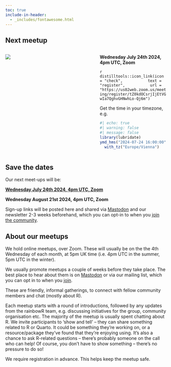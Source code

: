 ```yaml
---
toc: true
include-in-header: 
  - _includes/fontawesome.html
---
```


## Next meetup

:::: {.columns}

::: {.column width="45%"}
![](images/rainbowR-next-meetup.svg)
:::

::: {.column width="10%"}

:::

::: {.column width="45%"}
**Wednesday July 24th 2024, 4pm UTC, Zoom**

`r distilltools::icon_link(icon = "check",
          text = "register",
          url = "https://us02web.zoom.us/meeting/register/tZ0kdOCsrjIjEtVGwIa7QghvGHNwhLo-Qj6m")`

Get the time in your timezone, e.g.
```r
#| echo: true
#| warning: false
#| message: false
library(lubridate)
ymd_hms("2024-07-24 16:00:00") |> 
  with_tz("Europe/Vienna")
```
:::




::::

## Save the dates

Our next meet-ups will be:

**[Wednesday July 24th 2024, 4pm UTC, Zoom](https://us02web.zoom.us/meeting/register/tZ0kdOCsrjIjEtVGwIa7QghvGHNwhLo-Qj6m){target=+_blank"}**

**Wednesday August 21st 2024, 4pm UTC, Zoom**

Sign-up links will be posted here and shared via [Mastodon](https://tech.lgbt/@rainbowR){target="_blank"} and our newsletter 2-3 weeks beforehand, which you can opt-in to when you [join the community](https://docs.google.com/forms/d/1y7SOWE3IW-fpR_5Cd4mK-CMUpFZ-hvhY4cTj34JqTVE/){target="_blank"}.

## About our meetups

We hold online meetups, over Zoom. These will usually be on the the 4th Wednesday of each month, at 5pm UK time (i.e. 4pm UTC in the summer, 5pm UTC in the winter).

We usually promote meetups a couple of weeks before they take place.
The best place to hear about them is on [Mastodon](https://tech.lgbt/@rainbowR) or via our mailing list, which you can opt in to when you [join](https://docs.google.com/forms/d/1y7SOWE3IW-fpR_5Cd4mK-CMUpFZ-hvhY4cTj34JqTVE/).

These are friendly, informal gatherings, to connect with fellow community members and chat (mostly about R).

Each meetup starts with a round of introductions, followed by any updates from the rainbowR team, e.g. discussing initiatives for the group, community organisation etc.
The majority of the meetup is usually spent chatting about R. We invite participants to 'show and tell' -- they can share something related to R or Quarto. 
It could be something they're working on, or a resource/package they've found that they're enjoying using. 
It's also a chance to ask R-related questions -- there's probably someone on the call who can help! 
Of course, you don't have to show something -- there's no pressure to do so!


We require registration in advance. This helps keep the meetup safe.
